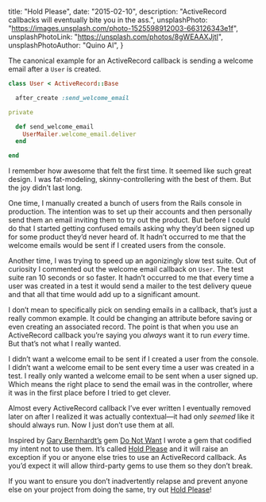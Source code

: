   title: "Hold Please",
  date: "2015-02-10",
  description: "ActiveRecord callbacks will eventually bite you in the ass.",
  unsplashPhoto: "https://images.unsplash.com/photo-1525598912003-663126343e1f",
  unsplashPhotoLink: "https://unsplash.com/photos/8gWEAAXJjtI",
  unsplashPhotoAuthor: "Quino Al",
}

The canonical example for an ActiveRecord callback is sending a welcome email after a `User` is created.

```ruby
class User < ActiveRecord::Base

  after_create :send_welcome_email

private

  def send_welcome_email
    UserMailer.welcome_email.deliver
  end

end
```

I remember how awesome that felt the first time. It seemed like such great design. I was fat-modeling, skinny-controllering with the best of them. But the joy didn’t last long.

One time, I manually created a bunch of users from the Rails console in production. The intention was to set up their accounts and then personally send them an email inviting them to try out the product. But before I could do that I started getting confused emails asking why they’d been signed up for some product they’d never heard of. It hadn’t occurred to me that the welcome emails would be sent if I created users from the console.

Another time, I was trying to speed up an agonizingly slow test suite. Out of curiosity I commented out the welcome email callback on `User`. The test suite ran 10 seconds or so faster. It hadn’t occurred to me that every time a user was created in a test it would send a mailer to the test delivery queue and that all that time would add up to a significant amount.

I don’t mean to specifically pick on sending emails in a callback, that’s just a really common example. It could be changing an attribute before saving or even creating an associated record. The point is that when you use an ActiveRecord callback you’re saying you _always_ want it to run _every_ time. But that’s not what I really wanted.

I didn’t want a welcome email to be sent if I created a user from the console. I didn’t want a welcome email to be sent every time a user was created in a test. I really only wanted a welcome email to be sent when a user signed up. Which means the right place to send the email was in the controller, where it was in the first place before I tried to get clever.

Almost every ActiveRecord callback I’ve ever written I eventually removed later on after I realized it was actually contextual—it had only _seemed_ like it should always run. Now I just don’t use them at all.

Inspired by [Gary Bernhardt’s][gary] gem [Do Not Want][do-not-want] I wrote a gem that codified my intent not to use them. It’s called [Hold Please][hold-please] and it will raise an exception if you or anyone else tries to use an ActiveRecord callback. As you’d expect it will allow third-party gems to use them so they don’t break.

If you want to ensure you don’t inadvertently relapse and prevent anyone else on your project from doing the same, try out [Hold Please][hold-please]!

[gary]: https://www.destroyallsoftware.com/screencasts
[do-not-want]: https://github.com/garybernhardt/do_not_want
[hold-please]: https://github.com/brandonweiss/hold_please
